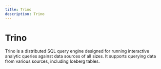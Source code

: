 ```yaml
---
title: Trino
description: Trino
---
```


# Trino

Trino is a distributed SQL query engine designed for running interactive analytic queries against data sources of all sizes. It supports querying data from various sources, including Iceberg tables.